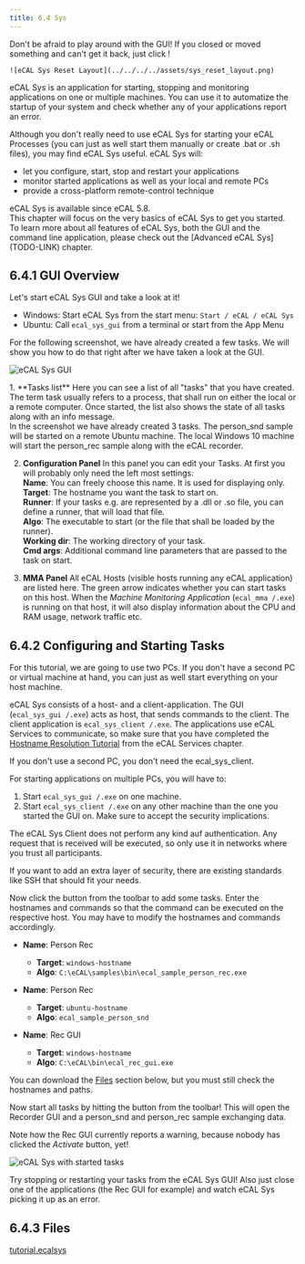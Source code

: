 ```yaml
---
title: 6.4 Sys
---
```



<Aside type="tip">
    Don't be afraid to play around with the GUI! If you closed or moved something and can't get it back, just click <Badge text="View / Reset Layout" variant="note" size="medium" />!

    ![eCAL Sys Reset Layout](../../../../assets/sys_reset_layout.png)
</Aside>

eCAL Sys is an application for starting, stopping and monitoring applications on one or multiple machines.
You can use it to automatize the startup of your system and check whether any of your applications report an error.

Although you don't really need to use eCAL Sys for starting your eCAL Processes (you can just as well start them manually or create .bat or .sh files), you may find eCAL Sys useful.
eCAL Sys will:

- let you configure, start, stop and restart your applications
- monitor started applications as well as your local and remote PCs
- provide a cross-platform remote-control technique

<Aside>eCAL Sys is available since eCAL 5.8. </Aside>
   
<Aside type="note" title="See also">
This chapter will focus on the very basics of eCAL Sys to get you started.
To learn more about all features of eCAL Sys, both the GUI and the command line application, please check out the [Advanced eCAL Sys](TODO-LINK) chapter. 
</Aside>

## 6.4.1 GUI Overview

Let's start eCAL Sys GUI and take a look at it!

- Windows: Start eCAL Sys from the start menu: `Start / eCAL / eCAL Sys`
- Ubuntu: Call ``ecal_sys_gui`` from a terminal or start <Badge text="eCAL Sys" variant="note" size="medium" /> from the App Menu

For the following screenshot, we have already created a few tasks.
We will show you how to do that right after we have taken a look at the GUI.

![eCAL Sys GUI](../../../../assets/sys_overview_annotated.svg)

<Steps>
   1. **Tasks list**
    Here you can see a list of all "tasks" that you have created.
    The term task usually refers to a process, that shall run on either the local or a remote computer.
    Once started, the list also shows the state of all tasks along with an info message. <br/>
    In the screenshot we have already created 3 tasks.
    The person_snd sample will be started on a remote Ubuntu machine.
    The local Windows 10 machine will start the person_rec sample along with the eCAL recorder.

   2. **Configuration Panel**
    In this panel you can edit your Tasks.
    At first you will probably only need the left most settings: <br/>
    **Name**: You can freely choose this name. It is used for displaying only. <br/>
    **Target**: The hostname you want the task to start on. <br/>
    **Runner**: If your tasks e.g. are represented by a .dll or .so file, you can define a runner, that will load that file. <br/>
    **Algo**: The executable to start (or the file that shall be loaded by the runner). <br/>
    **Working dir**: The working directory of your task. <br/>
    **Cmd args**: Additional command line parameters that are passed to the task on start.

   3. **MMA Panel**
    All eCAL Hosts (visible hosts running any eCAL application) are listed here.
    The green arrow indicates whether you can start tasks on this host.
    When the *Machine Monitoring Application* (`ecal_mma /.exe`) is running on that host, it will also display information about the CPU and RAM usage, network traffic etc.
</Steps>

## 6.4.2 Configuring and Starting Tasks

For this tutorial, we are going to use two PCs.
If you don't have a second PC or virtual machine at hand, you can just as well start everything on your host machine. 

eCAL Sys consists of a host- and a client-application.
The GUI (`ecal_sys_gui /.exe`) acts as host, that sends commands to the client.
The client application is `ecal_sys_client /.exe`.
The applications use eCAL Services to communicate, so make sure that you have completed the [Hostname Resolution Tutorial](/getting_started/5_ecal_services/#52-hostname-resolution) from the eCAL Services chapter.

<Aside type="caution" title="Single PC">
   If you don't use a second PC, you don't need the ecal_sys_client.
</Aside>

For starting applications on multiple PCs, you will have to:

1. Start `ecal_sys_gui /.exe` on one machine.
2. Start `ecal_sys_client /.exe` on any other machine than the one you started the GUI on. Make sure to accept the security implications.

<Aside type="danger" title="Important">
   The eCAL Sys Client does not perform any kind auf authentication.
   Any request that is received will be executed, so only use it in networks where you trust all participants.

   If you want to add an extra layer of security, there are existing standards like SSH that should fit your needs.
</Aside>

Now click the <Badge text="Add" variant="note" size="medium" /> button from the toolbar to add some tasks.
Enter the hostnames and commands so that the command can be executed on the respective host.
You may have to modify the hostnames and commands accordingly.

- **Name**: Person Rec
  - **Target**: ``windows-hostname``
  - **Algo**: ``C:\eCAL\samples\bin\ecal_sample_person_rec.exe``

- **Name**: Person Rec
  - **Target**: ``ubuntu-hostname``
  - **Algo**: ``ecal_sample_person_snd``

- **Name**: Rec GUI
  - **Target**: ``windows-hostname``
  - **Algo**: ``C:\eCAL\bin\ecal_rec_gui.exe``

You can download the [Files](#643-files) section below, but you must still check the hostnames and paths.

Now start all tasks by hitting the <Badge text="Start" variant="success" size="medium" /> button from the toolbar!
This will open the Recorder GUI and a person_snd and person_rec sample exchanging data.

Note how the Rec GUI currently reports a warning, because nobody has clicked the *Activate* button, yet!

![eCAL Sys with started tasks](../../../../assets/sys_tasks_started.png)

<Aside type="tip">
   Try stopping or restarting your tasks from the eCAL Sys GUI!
   Also just close one of the applications (the Rec GUI for example) and watch eCAL Sys picking it up as an error.
</Aside>

## 6.4.3 Files

<Card title="Download" icon="document">
    <a href="/src/assets/files/tutorial.ecalsys" download>tutorial.ecalsys</a>
</Card>